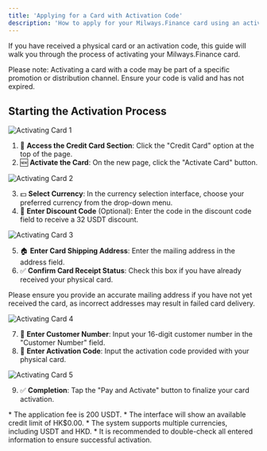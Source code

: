 ---
title: 'Applying for a Card with Activation Code'
description: 'How to apply for your Milways.Finance card using an activation code.'
---

<Info>
If you have received a physical card or an activation code, this guide will walk you through the process of activating your Milways.Finance card.
</Info>

<Tip>Please note: Activating a card with a code may be part of a specific promotion or distribution channel. Ensure your code is valid and has not expired.</Tip>

## Starting the Activation Process

![Activating Card 1](https://milways.gitbook.io/spidercard/~gitbook/image?url=https%3A%2F%2F905664024-files.gitbook.io%2F%7E%2Ffiles%2Fv0%2Fb%2Fgitbook-x-prod.appspot.com%2Fo%2Fspaces%252FBdfmzoYxBtV1Xo4FcaHt%252Fuploads%252F0yNOCOJG3dMobqakil3g%252F106.png%3Falt%3Dmedia%26token%3D4158755f-b2a2-4f17-889b-eb7594f8bf8f&width=400&dpr=3&quality=100)

1. 🏦 **Access the Credit Card Section**: Click the "Credit Card" option at the top of the page.
2. 🆕 **Activate the Card**: On the new page, click the "Activate Card" button.

![Activating Card 2](https://milways.gitbook.io/spidercard/~gitbook/image?url=https%3A%2F%2F905664024-files.gitbook.io%2F%7E%2Ffiles%2Fv0%2Fb%2Fgitbook-x-prod.appspot.com%2Fo%2Fspaces%252FBdfmzoYxBtV1Xo4FcaHt%252Fuploads%252Fwx9LjeKzdaE8ImPod6rL%252F107.png%3Falt%3Dmedia%26token%3D61c74a54-e9c0-4dac-86d7-09197d3cb706&width=400&dpr=3&quality=100)

3. 💵 **Select Currency**: In the currency selection interface, choose your preferred currency from the drop-down menu.
4. 🎁 **Enter Discount Code** (Optional): Enter the code in the discount code field to receive a 32 USDT discount.

![Activating Card 3](https://milways.gitbook.io/spidercard/~gitbook/image?url=https%3A%2F%2F905664024-files.gitbook.io%2F%7E%2Ffiles%2Fv0%2Fb%2Fgitbook-x-prod.appspot.com%2Fo%2Fspaces%252FBdfmzoYxBtV1Xo4FcaHt%252Fuploads%252F5qP9G6z5jXC89b3xzwxS%252F108.png%3Falt%3Dmedia%26token%3D967c076f-26ef-499b-ab04-22d64fc1d779&width=400&dpr=3&quality=100)

5. 🏠 **Enter Card Shipping Address**: Enter the mailing address in the address field.
6. ✅ **Confirm Card Receipt Status**: Check this box if you have already received your physical card.

<Warning>Please ensure you provide an accurate mailing address if you have not yet received the card, as incorrect addresses may result in failed card delivery.</Warning>

![Activating Card 4](https://milways.gitbook.io/spidercard/~gitbook/image?url=https%3A%2F%2F905664024-files.gitbook.io%2F%7E%2Ffiles%2Fv0%2Fb%2Fgitbook-x-prod.appspot.com%2Fo%2Fspaces%252FBdfmzoYxBtV1Xo4FcaHt%252Fuploads%252Fs03rSwzWoEVbYFFZNX9N%252F109.png%3Falt%3Dmedia%26token%3D8fa4ff84-ddc6-46db-925f-d34f82db47c2&width=400&dpr=3&quality=100)

7. 📲 **Enter Customer Number**: Input your 16-digit customer number in the "Customer Number" field.
8. 🔑 **Enter Activation Code**: Input the activation code provided with your physical card.

![Activating Card 5](https://milways.gitbook.io/spidercard/~gitbook/image?url=https%3A%2F%2F905664024-files.gitbook.io%2F%7E%2Ffiles%2Fv0%2Fb%2Fgitbook-x-prod.appspot.com%2Fo%2Fspaces%252FBdfmzoYxBtV1Xo4FcaHt%252Fuploads%252FUtixwKK71sonavfATLjh%252F110.png%3Falt%3Dmedia%26token%3D3a62ec38-eb8d-43e9-91f4-b670eb1be07a&width=400&dpr=3&quality=100)

9. ✅ **Completion**: Tap the "Pay and Activate" button to finalize your card activation.

<Tip>
* The application fee is 200 USDT.
* The interface will show an available credit limit of HK$0.00.
* The system supports multiple currencies, including USDT and HKD.
* It is recommended to double-check all entered information to ensure successful activation.
</Tip>
